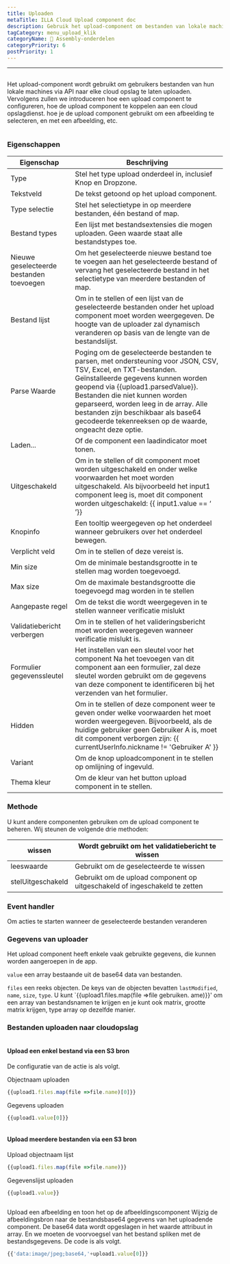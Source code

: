 ```yaml
---
title: Uploaden
metaTitle: ILLA Cloud Upload component doc
description: Gebruik het upload-component om bestanden van lokale machines naar een cloud opslag te uploaden
tagCategory: menu_upload_klik
categoryName: 🧬 Assembly-onderdelen
categoryPriority: 6
postPriority: 1
---
```


* * *

## <Heading hidden>Uploaden</Heading>

Het upload-component wordt gebruikt om gebruikers bestanden van hun lokale machines via API naar elke cloud opslag te laten uploaden. Vervolgens zullen we introduceren hoe een upload component te configureren, hoe de upload component te koppelen aan een cloud opslagdienst. hoe je de upload component gebruikt om een afbeelding te selecteren, en met een afbeelding, etc.

<img src='https://cdn.illacloud.com/official-website/img/docs/upload1.png' alt="" />

### Eigenschappen

| Eigenschap                               | Beschrijving                                                                                                                                                                                                                                                                                                                                                           |
| ---------------------------------------- | ---------------------------------------------------------------------------------------------------------------------------------------------------------------------------------------------------------------------------------------------------------------------------------------------------------------------------------------------------------------------- |
| Type                                     | Stel het type upload onderdeel in, inclusief Knop en Dropzone.                                                                                                                                                                                                                                                                                                         |
| Tekstveld                                | De tekst getoond op het upload component.                                                                                                                                                                                                                                                                                                                              |
| Type selectie                            | Stel het selectietype in op meerdere bestanden, één bestand of map.                                                                                                                                                                                                                                                                                                    |
| Bestand types                            | Een lijst met bestandsextensies die mogen uploaden. Geen waarde staat alle bestandstypes toe.                                                                                                                                                                                                                                                                          |
| Nieuwe geselecteerde bestanden toevoegen | Om het geselecteerde nieuwe bestand toe te voegen aan het geselecteerde bestand of vervang het geselecteerde bestand in het selectietype van meerdere bestanden of map.                                                                                                                                                                                                |
| Bestand lijst                            | Om in te stellen of een lijst van de geselecteerde bestanden onder het upload component moet worden weergegeven. De hoogte van de uploader zal dynamisch veranderen op basis van de lengte van de bestandslijst.                                                                                                                                                       |
| Parse Waarde                             | Poging om de geselecteerde bestanden te parsen, met ondersteuning voor JSON, CSV, TSV, Excel, en TXT-bestanden. Geïnstalleerde gegevens kunnen worden geopend via {{upload1.parsedValue}}. Bestanden die niet kunnen worden geparseerd, worden leeg in de array. Alle bestanden zijn beschikbaar als base64 gecodeerde tekenreeksen op de waarde, ongeacht deze optie. |
| Laden...                                 | Of de component een laadindicator moet tonen.                                                                                                                                                                                                                                                                                                                          |
| Uitgeschakeld                            | Om in te stellen of dit component moet worden uitgeschakeld en onder welke voorwaarden het moet worden uitgeschakeld. Als bijvoorbeeld het input1 component leeg is, moet dit component worden uitgeschakeld: {{ input1.value == ‘ ’}}                                                                                                                                 |
| Knopinfo                                 | Een tooltip weergegeven op het onderdeel wanneer gebruikers over het onderdeel bewegen.                                                                                                                                                                                                                                                                                |
| Verplicht veld                           | Om in te stellen of deze vereist is.                                                                                                                                                                                                                                                                                                                                   |
| Min size                                 | Om de minimale bestandsgrootte in te stellen mag worden toegevoegd.                                                                                                                                                                                                                                                                                                    |
| Max size                                 | Om de maximale bestandsgrootte die toegevoegd mag worden in te stellen                                                                                                                                                                                                                                                                                                 |
| Aangepaste regel                         | Om de tekst die wordt weergegeven in te stellen wanneer verificatie mislukt                                                                                                                                                                                                                                                                                            |
| Validatiebericht verbergen               | Om in te stellen of het valideringsbericht moet worden weergegeven wanneer verificatie mislukt is.                                                                                                                                                                                                                                                                     |
| Formulier gegevenssleutel                | Het instellen van een sleutel voor het component Na het toevoegen van dit component aan een formulier, zal deze sleutel worden gebruikt om de gegevens van deze component te identificeren bij het verzenden van het formulier.                                                                                                                                        |
| Hidden                                   | Om in te stellen of deze component weer te geven onder welke voorwaarden het moet worden weergegeven. Bijvoorbeeld, als de huidige gebruiker geen Gebruiker A is, moet dit component verborgen zijn: {{ currentUserInfo.nickname != 'Gebruiker A' }}                                                                                                                   |
| Variant                                  | Om de knop uploadcomponent in te stellen op omlijning of ingevuld.                                                                                                                                                                                                                                                                                                     |
| Thema kleur                              | Om de kleur van het button upload component in te stellen.                                                                                                                                                                                                                                                                                                             |

### Methode

U kunt andere componenten gebruiken om de upload component te beheren. Wij steunen de volgende drie methoden:

| wissen            | Wordt gebruikt om het validatiebericht te wissen                           |
| ----------------- | -------------------------------------------------------------------------- |
| leeswaarde        | Gebruikt om de geselecteerde te wissen                                     |
| stelUitgeschakeld | Gebruikt om de upload component op uitgeschakeld of ingeschakeld te zetten |

### Event handler

Om acties te starten wanneer de geselecteerde bestanden veranderen

### Gegevens van uploader

Het upload component heeft enkele vaak gebruikte gegevens, die kunnen worden aangeroepen in de app.

`value` een array bestaande uit de base64 data van bestanden. 

`files` een reeks objecten. De keys van de objecten bevatten `lastModified`, `name`, `size`, `type`. U kunt \`{{upload1.files.map(file =>file gebruiken. ame)}}' om een array van bestandsnamen te krijgen en je kunt ook matrix, grootte matrix krijgen, type array op dezelfde manier. 

### Bestanden uploaden naar cloudopslag

<img src='https://cdn.illacloud.com/official-website/img/docs/upload2.gif' alt="" />

#### Upload een enkel bestand via een S3 bron

De configuratie van de actie is als volgt. 

Objectnaam uploaden

```jsx
{{upload1.files.map(file =>file.name)[0]}}
```

Gegevens uploaden

```jsx
{{upload1.value[0]}}
```

<img src='https://cdn.illacloud.com/official-website/img/docs/upload3.png' alt="" />

#### Upload meerdere bestanden via een S3 bron

Upload objectnaam lijst

```jsx
{{upload1.files.map(file =>file.name)}}
```

Gegevenslijst uploaden

```jsx
{{upload1.value}}
```

<img src='https://cdn.illacloud.com/official-website/img/docs/upload4.png' alt="" />

Upload een afbeelding en toon het op de afbeeldingscomponent
Wijzig de afbeeldingsbron naar de bestandsbase64 gegevens van het uploadende component. De base64 data wordt opgeslagen in het waarde attribuut in array. En we moeten de voorvoegsel van het bestand spliken met de bestandsgegevens. De code is als volgt. 

```jsx
{{'data:image/jpeg;base64,'+upload1.value[0]}}
```

<img src='https://cdn.illacloud.com/official-website/img/docs/upload5.gif' alt="" />
